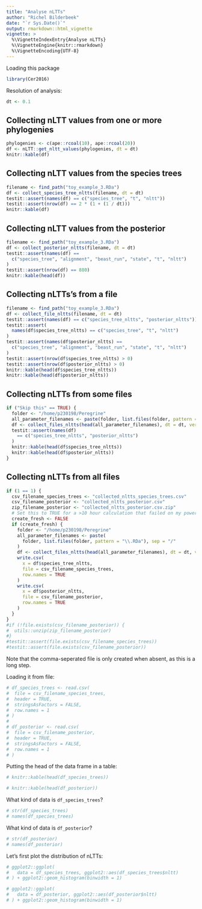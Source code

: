 ```yaml
---
title: "Analyse nLTTs"
author: "Richel Bilderbeek"
date: "`r Sys.Date()`"
output: rmarkdown::html_vignette
vignette: >
  %\VignetteIndexEntry{Analyse nLTTs}
  %\VignetteEngine{knitr::rmarkdown}
  %\VignetteEncoding{UTF-8}
---
```


Loading this package

```r
library(Cer2016)
```

Resolution of analysis:

```r
dt <- 0.1
```

## Collecting nLTT values from one or more phylogenies

```r
phylogenies <- c(ape::rcoal(10), ape::rcoal(20))
df <- nLTT::get_nltt_values(phylogenies, dt = dt)
knitr::kable(df)
```

## Collecting nLTT values from the species trees

```r
filename <- find_path("toy_example_3.RDa")
df <- collect_species_tree_nltts(filename, dt = dt)
testit::assert(names(df) == c("species_tree", "t", "nltt"))
testit::assert(nrow(df) == 2 * (1 + (1 / dt)))
knitr::kable(df)
```

## Collecting nLTT values from the posterior

```r
filename <- find_path("toy_example_3.RDa")
df <- collect_posterior_nltts(filename, dt = dt)
testit::assert(names(df) == 
  c("species_tree", "alignment", "beast_run", "state", "t", "nltt")
)
testit::assert(nrow(df) == 880)
knitr::kable(head(df))
```

## Collecting nLTTs's from a file

```r
filename <- find_path("toy_example_3.RDa")
df <- collect_file_nltts(filename, dt = dt)
testit::assert(names(df) == c("species_tree_nltts", "posterior_nltts"))
testit::assert(
  names(df$species_tree_nltts) == c("species_tree", "t", "nltt")
)
testit::assert(names(df$posterior_nltts) == 
  c("species_tree", "alignment", "beast_run", "state", "t", "nltt")
)
testit::assert(nrow(df$species_tree_nltts) > 0)
testit::assert(nrow(df$posterior_nltts) > 0)
knitr::kable(head(df$species_tree_nltts))
knitr::kable(head(df$posterior_nltts))
```

## Collecting nLTTs from some files

```r
if ("Skip this" == TRUE) {
  folder <- "/home/p230198/Peregrine"
  all_parameter_filenames <- paste(folder, list.files(folder, pattern = "\\.RDa"), sep = "/")
  df <- collect_files_nltts(head(all_parameter_filenames), dt = dt, verbose = TRUE)
  testit::assert(names(df) 
    == c("species_tree_nltts", "posterior_nltts")
  )
  knitr::kable(head(df$species_tree_nltts))
  knitr::kable(head(df$posterior_nltts))
}
```

## Collecting nLTTs from all files

```r
if (1 == 1) {
  csv_filename_species_trees <- "collected_nltts_species_trees.csv"
  csv_filename_posterior <- "collected_nltts_posterior.csv"
  zip_filename_posterior <- "collected_nltts_posterior.csv.zip"
  # Set this to TRUE for a >10 hour calculation that failed on my powerfull computer
  create_fresh <- FALSE 
  if (create_fresh) {
    folder <- "/home/p230198/Peregrine"
    all_parameter_filenames <- paste(
      folder, list.files(folder, pattern = "\\.RDa"), sep = "/"
    )
    df <- collect_files_nltts(head(all_parameter_filenames), dt = dt, verbose = FALSE)
    write.csv(
      x = df$species_tree_nltts,
      file = csv_filename_species_trees,
      row.names = TRUE
    )
    write.csv(
      x = df$posterior_nltts,
      file = csv_filename_posterior,
      row.names = TRUE
    )
  }
}
#if (!file.exists(csv_filename_posterior)) {
#  utils::unzip(zip_filename_posterior)
#}
#testit::assert(file.exists(csv_filename_species_trees))
#testit::assert(file.exists(csv_filename_posterior))
```

Note that the comma-seperated file is only created when absent,
as this is a long step.

Loading it from file:

```r
# df_species_trees <- read.csv(
#  file = csv_filename_species_trees, 
#  header = TRUE, 
#  stringsAsFactors = FALSE, 
#  row.names = 1
# )
# 
# df_posterior <- read.csv(
#  file = csv_filename_posterior, 
#  header = TRUE, 
#  stringsAsFactors = FALSE, 
#  row.names = 1
# )
```

Putting the head of the data frame in a table:

```r
# knitr::kable(head(df_species_trees))
```

```r
# knitr::kable(head(df_posterior))
```

What kind of data is `df_species_trees`?

```r
# str(df_species_trees)
# names(df_species_trees)
```

What kind of data is `df_posterior`?

```r
# str(df_posterior)
# names(df_posterior)
```

Let's first plot the distribution of nLTTs:

```r
# ggplot2::ggplot(
#   data = df_species_trees, ggplot2::aes(df_species_trees$nltt)
# ) + ggplot2::geom_histogram(binwidth = 1)
```

```r
# ggplot2::ggplot(
#   data = df_posterior, ggplot2::aes(df_posterior$nltt)
# ) + ggplot2::geom_histogram(binwidth = 1)
```

